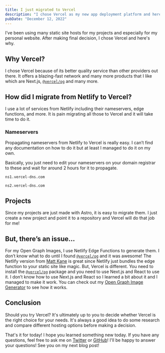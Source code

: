```yaml
---
title: I just migrated to Vercel
description: "I chose Vercel as my new app deployment platform and here's why."
pubDate: "December 12, 2022"
---
```



I’ve been using many static site hosts for my projects and especially for my personal website. After making final decision, I chose Vercel and here's why.

## Why Vercel?

I chose Vercel because of its better quality service than other providers out there. It offers a blazing-fast network and many more products that I like which are Next.js, [`@vercel/og`](https://github.com/vercel/satori) and many more.


## How did I migrate from Netlify to Vercel?

I use a lot of services from Netlify including their nameservers, edge functions, and more. It is pain migrating all those to Vercel and it will take time to do it.

### Nameservers

Propagating nameservers from Netlify to Vercel is really easy. I can’t find any documentation on how to do it but at least I managed to do it on my own.

Basically, you just need to edit your nameservers on your domain registrar to these and wait for around 2 hours for it to propagate.

`ns1.vercel-dns.com`

`ns2.vercel-dns.com`

## Projects

Since my projects are just made with Astro, it is easy to migrate them. I just create a new project and point it to a repository and Vercel will do that job for me!

<BlogImage src={vercel} alt="Vercel Dashboard with 6 Projects" />

## But, there’s an issue…

For my Open Graph Images, I use Netlify Edge Functions to generate them. I don’t know what to do until I found [`@vercel/og`](https://github.com/vercel/satori) and it was awesome! The Netlify version from [Matt Kane](https://twitter.com/ascorbic) is great since Netlify just bundles the edge function to your static site like magic. But, Vercel is different. You need to install the [`@vercel/og`](https://github.com/vercel/satori) package and you need to use Next.js and React to use it. I don’t know how to use Next.js and React so I learned a bit about it and I managed to make it work. You can check out my [Open Graph Image Generator](https://images.lanceross.xyz) to see how it works.


## Conclusion

Should you try Vercel? It's ultimately up to you to decide whether Vercel is the right choice for your needs. It's always a good idea to do some research and compare different hosting options before making a decision.

That's it for today! I hope you learned something new today. If you have any questions, feel free to ask me on [Twitter](https://twitter.com/lancerossdev) or [GitHub](https://github.com/lancerossdev)! I'll be happy to answer your questions! See you on my next blog post!

